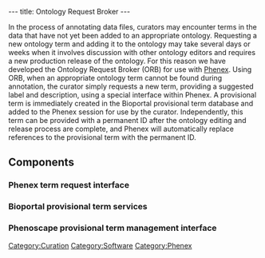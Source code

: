 ---
title: Ontology Request Broker
---

In the process of annotating data files, curators may encounter terms in the data that have not yet been added to an appropriate ontology. Requesting a new ontology term and adding it to the ontology may take several days or weeks when it involves discussion with other ontology editors and requires a new production release of the ontology. For this reason we have developed the Ontology Request Broker (ORB) for use with [[Phenex]]. Using ORB, when an appropriate ontology term cannot be found during annotation, the curator simply requests a new term, providing a suggested label and description, using a special interface within Phenex. A provisional term is immediately created in the Bioportal provisional term database and added to the Phenex session for use by the curator. Independently, this term can be provided with a permanent ID after the ontology editing and release process are complete, and Phenex will automatically replace references to the provisional term with the permanent ID.

==Components==
===Phenex term request interface===
===Bioportal provisional term services===
===Phenoscape provisional term management interface===

[[Category:Curation]]
[[Category:Software]]
[[Category:Phenex]]